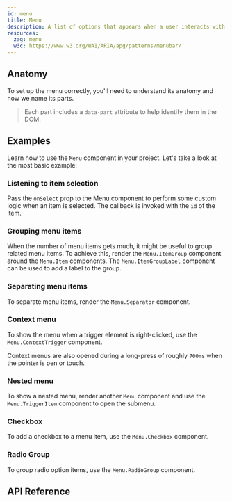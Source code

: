 ```yaml
---
id: menu
title: Menu
description: A list of options that appears when a user interacts with a button.
resources:
  zag: menu
  w3c: https://www.w3.org/WAI/ARIA/apg/patterns/menubar/
---
```


<ComponentPreview />

## Anatomy

To set up the menu correctly, you'll need to understand its anatomy and how we
name its parts.

> Each part includes a `data-part` attribute to help identify them in the DOM.

<Anatomy id="menu" />

## Examples

Learn how to use the `Menu` component in your project. Let's take a look at the
most basic example:

<Story id="Basic" />

### Listening to item selection

Pass the `onSelect` prop to the Menu component to perform some custom logic when
an item is selected. The callback is invoked with the `id` of the item.

<Story id="Controlled" />

### Grouping menu items

When the number of menu items gets much, it might be useful to group related
menu items. To achieve this, render the `Menu.ItemGroup` component around the
`Menu.Item` components. The `Menu.ItemGroupLabel` component can be used to add a
label to the group.

<Story id="Group" />

### Separating menu items

To separate menu items, render the `Menu.Separator` component.

<Story id="Separator" />

### Context menu

To show the menu when a trigger element is right-clicked, use the
`Menu.ContextTrigger` component.

Context menus are also opened during a long-press of roughly `700ms` when the
pointer is pen or touch.

<Story id="Context" />

### Nested menu

To show a nested menu, render another `Menu` component and use the
`Menu.TriggerItem` component to open the submenu.

<Story id="Nested" />

### Checkbox

To add a checkbox to a menu item, use the `Menu.Checkbox` component.

<Story id="Checkbox" />

### Radio Group

To group radio option items, use the `Menu.RadioGroup` component.

<Story id="RadioGroup" />

## API Reference

<ComponentTypes id="menu" />

